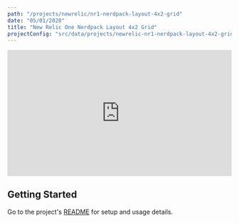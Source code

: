 ```yaml
---
path: "/projects/newrelic/nr1-nerdpack-layout-4x2-grid"
date: "05/01/2020"
title: "New Relic One Nerdpack Layout 4x2 Grid"
projectConfig: "src/data/projects/newrelic-nr1-nerdpack-layout-4x2-grid.json"
---
```

<div className="responsive-video">
  <div class="wistia_responsive_padding" style="padding:56.25% 0 0 0;position:relative;">
    <div class="wistia_responsive_wrapper" style="height:100%;left:0;position:absolute;top:0;width:100%;">
      <iframe src="https://fast.wistia.net/embed/iframe/vg6jkqxhrl?videoFoam=true" title="Nerdpack Layouts Templates Walkthrough Video" allowtransparency="true" frameborder="0" scrolling="no" class="wistia_embed" name="wistia_embed" allowfullscreen mozallowfullscreen webkitallowfullscreen oallowfullscreen msallowfullscreen width="100%" height="100%"></iframe>
    </div>
  </div>
  <script src="https://fast.wistia.net/assets/external/E-v1.js" async></script>
</div>

## Getting Started

Go to the project's [README](https://github.com/newrelic/nr1-nerdpack-layout-4x2-grid#readme) for setup and usage details.

<!--


<div className="responsive-video">
  <iframe width="560" height="315" src="https://www.youtube.com/embed/7wnav6Fu9T0" frameborder="0" allow="accelerometer; autoplay; encrypted-media; gyroscope; picture-in-picture" allowfullscreen></iframe>
</div>

<Link to="/cta">Install</Link>

## [Optional] Features

### [Optional] Feature 1

### [Optional] Feature 2

## [Required] Getting Started

### [Optional] Code example highlighting an extension or customization point

This is how you extend New Relic One Nerdpack Layout 4x2 Grid in following way.

```js
import React, { useState } from 'react';
import PropTypes from 'prop-types';

// I'm a comment;
const aMadeUpFunction = () => {
if (myArray.length !== 100) {
  myArray.map((item, i) => item * i);
} else {
  return null
}
};
```
### [Optional] More details about the project

## [Optional] What people are saying

Praesent commodo cursus magna, vel scelerisque nisl consectetur et.
Maecenas faucibus mollis interdum. Lorem ipsum dolor sit amet,
consectetur adipiscing elit.

> [name="Leslie Webb"] Vitae enim egestas egestas at gravida arcu, amet in. Facilisis at
massa amet, aliquet dui semper. Sit placerat sed et ornare faucibus
egestas sit nisl, diam.

> [name="Bildad the Shuhite"] Aenean eu leo quam. Pellentesque ornare sem lacinia quam venenatis
vestibulum. Maecenas faucibus mollis interdum. Maecenas sed diam
eget risus varius blandit sit amet non magna.
-->
